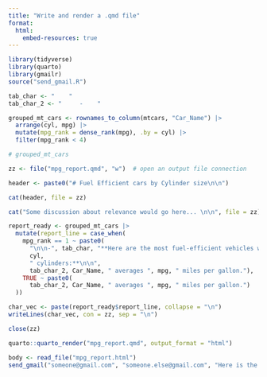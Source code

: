 ```yaml
---
title: "Write and render a .qmd file"
format:
  html:  
    embed-resources: true
---
```


```r
library(tidyverse)
library(quarto)
library(gmailr)
source("send_gmail.R")

tab_char <- "    "
tab_char_2 <- "     -    "

```

```r
grouped_mt_cars <- rownames_to_column(mtcars, "Car_Name") |> 
  arrange(cyl, mpg) |> 
  mutate(mpg_rank = dense_rank(mpg), .by = cyl) |> 
  filter(mpg_rank < 4)

# grouped_mt_cars
```

```r
zz <- file("mpg_report.qmd", "w")  # open an output file connection

header <- paste0("# Fuel Efficient cars by Cylinder size\n\n")

cat(header, file = zz)

cat("Some discussion about relevance would go here... \n\n", file = zz)

report_ready <- grouped_mt_cars |> 
  mutate(report_line = case_when(
    mpg_rank == 1 ~ paste0(
      "\n\n-", tab_char, "**Here are the most fuel-efficient vehicles with ",
      cyl,
      " cylinders:**\n\n",
      tab_char_2, Car_Name, " averages ", mpg, " miles per gallon."),
    TRUE ~ paste0(
      tab_char_2, Car_Name, " averages ", mpg, " miles per gallon.")
  ))

char_vec <- paste(report_ready$report_line, collapse = "\n")
writeLines(char_vec, con = zz, sep = "\n")

close(zz)
```

```r
quarto::quarto_render("mpg_report.qmd", output_format = "html")
```

```r
body <- read_file("mpg_report.html")
send_gmail("someone@gmail.com", "someone.else@gmail.com", "Here is the report you requested", body)

```

